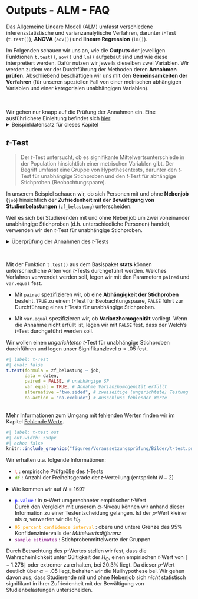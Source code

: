 # Outputs - ALM - FAQ

Das Allgemeine Lineare Modell (ALM) umfasst verschiedene inferenzstatistische und varianzanalytische Verfahren, darunter $t$-Test (`t.test()`), **ANOVA** (`aov()`) und **lineare Regression** (`lm()`).

Im Folgenden schauen wir uns an, wie die **Outputs** der jeweiligen Funktionen `t.test()`, `aov()` und `lm()` aufgebaut sind und wie diese interpretiert werden. Dafür nutzen wir jeweils dieselben zwei Variablen. Wir werden zudem vor der Durchführung der Methoden deren **Annahmen prüfen**. Abschließend beschäftigen wir uns mit den **Gemeinsamkeiten der Verfahren** (für unseren speziellen Fall von einer metrischen abhängigen Variablen und einer kategorialen unabhängigen Variablen).

<aside>\
\
Wir gehen nur knapp auf die Prüfung der Annahmen ein. Eine ausführlichere Einleitung befindet sich [hier](Voraussetzungspruefung.qmd).</aside>

<!--Zur Veranschaulichung untersuchen wir, ob sich Studierende mit und ohne Nebenjob signifikant in ihrer Zufriedenheit mit der Bewältigung von Studienbelastungen unterscheiden. Diese ungerichtete $H_1$ überprüfen wir mit einem Signifikanzniveau von $\alpha = 0.05$. -->

<details>

<summary>Beispieldatensatz für dieses Kapitel</summary>

Wir schauen uns im folgenden den Datensatz `erstis` an. Dieser enthalt Daten aus einer Erhebung mit Erstsemesterstudierenden der Psychologie. Das zugehörige Codebook finden wir <a href="https://www.beltz.de/fileadmin/beltz/downloads/OnlinematerialienPVU/R_fuer_Einsteiger/Datensatz%20Erstis_Codebook.pdf" target="_blank">hier</a>.

Den Datensatz laden wir mit der `load()`-Funktion in unsere Environment:

```r
#| echo: false
load(url("http://www.beltz.de/fileadmin/beltz/downloads/OnlinematerialienPVU/R_fuer_Einsteiger/erstis.rda"))
```

```r
#| eval: false
load(url("http://www.beltz.de/fileadmin/beltz/downloads/
         OnlinematerialienPVU/R_fuer_Einsteiger/erstis.rda"))
# Zeilenumbruch zwischen der ersten und zweiten Zeile noch entfernen!
```

Wir wollen untersuchen, ob sich das Vorhandenseins eines **Nebenjobs** (`job`) auf die **Zufriedenheit mit der Bewältigung von Studienbelastungen** (`zf_belastung`, erster Messzeitpunkt) auswirkt.

Dazu speichern wir beide Variablen in einem neuen Datensatz.

```r
#| eval: true
# Daten aus erstis in neuem Dataframe speichern und umbennenen
daten <- data.frame(job = erstis$job, zf_belastung = erstis$zuf.bel.1)
```

Wir müssen außerdem noch überprüfen, ob die Variablen entsprechend ihres Messniveaus kodiert sind:

```r
str(daten)
```

Wie erhofft liegt die nominalskalierte Variable `job` als ungeordneter Faktor und die intervallskalierte Variable `zf_belastung` als numeric vor.

Mehr Informationen zu Datentypen und angemessener Kodierung finden wir im Kapitel [Einführung in R](Einfuehrung_in_R.qmd).

</details>


## $t$-Test {#github-link}

> Der $t$-Test untersucht, ob es signifikante Mittelwertsunterschiede in der Population hinsichtlich einer metrischen Variablen gibt. Der Begriff umfasst eine Gruppe von Hypothesentests, darunter den $t$-Test für unabhängige Stichproben und den $t$-Test für abhängige Stichproben (Beobachtungspaare).

In unserem Beispiel schauen wir, ob sich Personen mit und ohne **Nebenjob** (`job`) hinsichtlich der **Zufriedenheit mit der Bewältigung von Studienbelastungen** (`zf_belastung`) unterscheiden.

Weil es sich bei Studierenden mit und ohne Nebenjob um zwei voneinander unabhängige Stichproben (d.h. unterschiedliche Personen) handelt, verwenden wir den $t$-Test für unabhängige Stichproben.

<details>

<summary>Überprüfung der Annahmen des $t$-Tests</summary>

\

> ***Achtung***: An dieser Stelle sei wieder auf das [ausführliche Skript](Voraussetzungspruefung.qmd) zur Annahmenprüfung verwiesen. Im Folgenden schauen wir uns jeweils nur ein mögliches Verfahren zur Überprüfung der spezifischen Annahmen an.\

Zur Durchführung eines $t$-Tests für unabhängige Zufallsstichproben müssen folgende Annahmen erfüllt sein:

-   es muss sich um **einfache, voneinander unabhängige Stichproben** handeln
-   **Normalverteilung** des untersuchten Merkmals in beiden Populationen
-   **Varianzhomogenität** des untersuchten Merkmals in beiden Populationen

\
<!--
Intervallskalierung

Im Codebook steht zu `zuf.bel.1` (was bei uns `zf_belastung` ist) *"Je höher der Wert, desto stärker die Ausprägung"*, was auf eine Intervallskalierung schließen lässt. 

Jetzt müssen wir noch prüfen, ob das Messniveau auch in R korrekt repräsentiert wird. Intervallskalierte Daten werden mit numerischen Datentypen kodiert. Mit der Funktion `str()` können wir diesen überprüfen.

```r
str(daten$zf_belastung)
```

Unser interessierendes Merkmal `zf_belastung` liegt als numeric vor.

Mehr zu Datentypen und -strukturen erfahren wir in [Einführung in R](Einfuehrung_in_R.qmd).
--> Normalverteilung

Schauen wir uns dazu jeweils für beide Gruppen von `job` einen **QQ-Plot** an.\

<!-- ```{r, warning=FALSE} -->

<!-- library(ggplot2) -->

<!-- ggplot(data = daten, aes(x = zf_belastung)) + # Koordinatensystem -->

<!--   geom_histogram() + # Histogramm -->

<!--   facet_grid(~ job) # einzelne Plots nach den Ausprägungen von job -->

<!-- # die Kategorie NA fasst die fehlenden Werte auf der Variablen job zusammen -->

<!-- # diese können wir hier unbeachtet lassen -->

<!-- ``` -->

```r
#| warning: false
library(ggplot2)
ggplot(data = daten, aes(sample = zf_belastung)) + # Koordinatensystem
  stat_qq() + stat_qq_line() + # QQ-Plot + Hilfslinie
  facet_grid(~ job) # einzelne Plots nach den Ausprägungen von job
# die Kategorie NA fasst die fehlenden Werte auf der Variablen job zusammen
# diese können wir hier unbeachtet lassen
```

Mehr Informationen zum Erstellen von Grafiken mit dem Paket **ggplot2** finden wir im Kapitel zu [Grafiken](Grafiken.qmd).\

> ***Achtung***: Hilfe zur Interpretation von QQ-Plots finden wir hier: @sec-Normalverteilung-der-Residuen.\
> **Hinweis**: Die Residuen in der linearen Regression sind beim $t$-Test dasselbe wie in den Gruppen zentrierte Werte der $AV$ (d.h. Abweichungen vom gruppenspezifischen Mittelwert) in unserem Beispiel.\

In beiden Diagrammen weichen die Punkte leicht von der Linie ab, d.h. dass die Daten nicht perfekt normalverteilt sind. Wir können uns aber auf den zentralen Grenzwertsatz stützen, welcher besagt, dass der Mittelwert eines Merkmals bei wachsender Stichprobengröße approximativ normalverteilt ist. Generell gibt es keinen Richtwert, der besagt, wann Stichproben hinreichend groß sind. Mit unseren Stichprobengrößen ($n_{ja} = 87$ und $n_{nein} = 86$) und den geringfügigen Abweichungen von einer Normalverteilung in den beiden Gruppen können wir erwarten, dass die Annahme hinreichend erfüllt ist.\

Varianzhomogenität

> Varianzhomogenität bedeutet, dass die Varianzen in den untersuchten Populationen gleich sind. Wenn dies der Fall ist, sollten sich auch die Stichprobenvarianzen ähneln.

Ist diese Annahme nicht erfüllt, müssen wir auf robustere Methoden, z.B. den Welch's $t$-Test für unabhängige Stichproben, zurückgreifen.

Zur Überprüfung der Varianzhomogenität können wir beispielsweise den **Levene Test** nutzen. In diesem wird die Nullhypothese überprüft, dass die Populationsvarianzen homogen sind ($\sigma^2_{ja} = \sigma^2_{nein}$). Weil die $H_0$ die Wunschhypothese ist, ist es von größerer Relevanz, diese nicht fälschlicherweise abzulehnen, d.h. einen $\beta$-Fehler zu machen (relativ gesehen zum $\alpha$-Fehler). Wir können das Risiko für einen $\beta$-Fehler nur *indirekt* kontrollieren, indem wir das $\alpha$-Level erhöhen. Daher legen wir unser Signifikanzniveau auf $\alpha=.20$ (zweiseitig) fest.

Wir führen den Test mit der Funktion `leveneTest()` aus dem Paket **car** durch.

```r
#| results: markup
#| eval: !expr T
#| message: false
library(car)
leveneTest(zf_belastung ~ job, daten)
```

Da der $p$-Wert (`Pr(>F)`) größer als unser $\alpha$-Level ist, können wir die $H_0$ beibehalten.

Nachdem die Annahmen weitgehend erfüllt erscheinen, können wir den $t$-Test für unabhängige Stichproben anwenden.

</details>

\

Mit der Funktion `t.test()` aus dem Basispaket **stats** können unterschiedliche Arten von $t$-Tests durchgeführt werden. Welches Verfahren verwendet werden soll, legen wir mit den Parametern `paired` und `var.equal` fest.

-   Mit `paired` spezifizieren wir, ob eine **Abhängigkeit der Stichproben** besteht. `TRUE` zu einem $t$-Test für Beobachtungspaare, `FALSE` führt zur Durchführung eines $t$-Tests für unabhängige Stichproben.

-   Mit `var.equal` spezifizieren wir, ob **Varianzhomogenität** vorliegt. Wenn die Annahme nicht erfüllt ist, legen wir mit `FALSE` fest, dass der Welch's $t$-Test durchgeführt werden soll.

Wir wollen einen *ungerichteten* $t$-Test für unabhängige Stichproben durchführen und legen unser Signifikanzlevel $\alpha=.05$ fest.

```r
#| label: t-Test
#| eval: false
t.test(formula = zf_belastung ~ job, 
       data = daten,
       paired = FALSE, # unabhängige SP
       var.equal = TRUE, # Annahme Varianzhomogenität erfüllt
       alternative ="two.sided", # zweiseitige (ungerichtete) Testung
       na.action = "na.exclude") # Ausschluss fehlender Werte
```

<aside>\
Mehr Informationen zum Umgang mit fehlenden Werten finden wir im Kapitel [Fehlende Werte](Fehlende-Werte.qmd).</aside>

```r
#| label: t-test out
#| out.width: 550px
#| echo: false
knitr::include_graphics("figures/Voraussetzungsprüfung/Bilder/t-test.png")
```

Wir erhalten u.a. folgende Informationen:

- <span style="color:red"> `t` </span>: empirische Prüfgröße des $t$-Tests
- <span style="color:#59A608"> `df` </span>: Anzahl der Freiheitsgerade der $t$-Verteilung (entspricht $N-2$)\

<details>

<summary>Wie kommen wir auf $N=169$?</summary>

Wir haben alle Fälle mit fehlenden Werten auf *einer* der beiden Variablen ausgeschlossen (*casewise deletion* durch `na.action = "na.exclude"`). Wir können diese Bedingung folgendermaßen auf unseren Datensatz anwenden, um $N$ für unsere spezifische Analyse zu berechnen:

```r
nrow(daten[!is.na(daten$job) & !is.na(daten$zf_belastung),])
```

Für mehr Informationen siehe das Kapitel zu [Fehlenden Werten](Fehlende-Werte.qmd).

</details>


- <span style="color:blue"> `p-value` </span>: in $p$-Wert umgerechneter empirischer $t$-Wert <!--, also die Wahrscheinlichkeit, den gegebenen empirischen $t$-Wert oder einen extremeren zu erhalten, wenn die $H_0$ gilt.-->\
Durch den Vergleich mit unserem $\alpha$-Niveau können wir anhand dieser Information zu einer Testentscheidung gelangen. Ist der $p$-Wert kleiner als $\alpha$, verwerfen wir die $H_0$. 
- <span style="color:orange"> `95 percent confidence interval` </span>: obere und untere Grenze des 95% Konfidenzintervalls der *Mittelwertsdifferenz*
- <span style="color:purple"> `sample estimates` </span>: Stichprobenmittelwerte der Gruppen

Durch Betrachtung des $p$-Wertes stellen wir fest, dass die Wahrscheinlichkeit unter Gültigkeit der $H_O$, einen empirischen $t$-Wert von $\mid -1.278 \mid$ oder extremer zu erhalten, bei 20.3% liegt. Da dieser $p$-Wert deutlich über $\alpha=.05$ liegt, behalten wir die Nullhypothese bei. Wir gehen davon aus, dass Studierende mit und ohne Nebenjob sich *nicht* statistisch signifikant in ihrer Zufriedenheit mit der Bewältigung von Studienbelastungen unterscheiden. 

